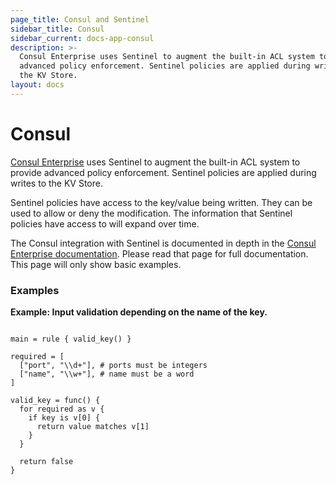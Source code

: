 ```yaml
---
page_title: Consul and Sentinel
sidebar_title: Consul
sidebar_current: docs-app-consul
description: >-
  Consul Enterprise uses Sentinel to augment the built-in ACL system to provide
  advanced policy enforcement. Sentinel policies are applied during writes to
  the KV Store.
layout: docs
---
```


# Consul

[Consul Enterprise](https://www.hashicorp.com/products/consul/) uses Sentinel
to augment the built-in ACL system to provide advanced policy enforcement.
Sentinel policies are applied during writes to the KV Store.

Sentinel policies have access to the key/value being written. They can be used to
allow or deny the modification. The information that Sentinel policies have access
to will expand over time.

The Consul integration with Sentinel is documented in depth in the
[Consul Enterprise documentation](https://www.consul.io/docs/guides/sentinel.html).
Please read that page for full documentation. This page will only show
basic examples.

### Examples

**Example: Input validation depending on the name of the key.**

```sentinel

main = rule { valid_key() }

required = [
  ["port", "\\d+"], # ports must be integers
  ["name", "\\w+"], # name must be a word
]

valid_key = func() {
  for required as v {
    if key is v[0] {
      return value matches v[1]
    }
  }

  return false
}
```
